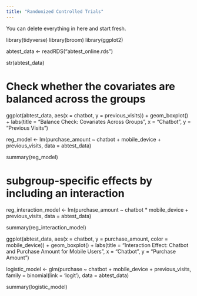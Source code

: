 ```yaml
---
title: "Randomized Controlled Trials"
---
```


::: callout-note
You can delete everything in here and start fresh.
:::

library(tidyverse)
library(broom)
library(ggplot2)


abtest_data <- readRDS("abtest_online.rds")


str(abtest_data)

# Check whether the covariates are balanced across the groups

ggplot(abtest_data, aes(x = chatbot, y = previous_visits)) +
  geom_boxplot() +
  labs(title = "Balance Check: Covariates Across Groups", x = "Chatbot", y = "Previous Visits")


reg_model <- lm(purchase_amount ~ chatbot + mobile_device + previous_visits, data = abtest_data)


summary(reg_model)

# subgroup-specific effects by including an interaction

reg_interaction_model <- lm(purchase_amount ~ chatbot * mobile_device + previous_visits, data = abtest_data)


summary(reg_interaction_model)


ggplot(abtest_data, aes(x = chatbot, y = purchase_amount, color = mobile_device)) +
  geom_boxplot() +
  labs(title = "Interaction Effect: Chatbot and Purchase Amount for Mobile Users", x = "Chatbot", y = "Purchase Amount")


logistic_model <- glm(purchase ~ chatbot + mobile_device + previous_visits, family = binomial(link = 'logit'), data = abtest_data)


summary(logistic_model)
